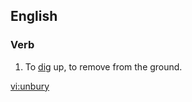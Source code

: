 ==English==

===Verb===
{{en-verb|unburies|unburying|unburied|unburied}}

#To [[dig]] up, to remove from the ground.

[[vi:unbury]]